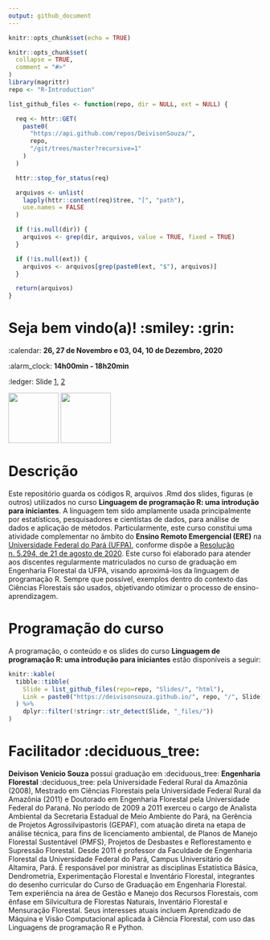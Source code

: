 ```yaml
---
output: github_document
---
```


```r
knitr::opts_chunk$set(echo = TRUE)
```

<!-- README.md is generated from README.Rmd. Please edit that file -->

```r
knitr::opts_chunk$set(
  collapse = TRUE,
  comment = "#>"
)
library(magrittr)
repo <- "R-Introduction"
```

<!-- Emprestei a função list_github_files() da Curso-R (https://github.com/curso-r). Na verdade a ideia por trás desse readme emprestei da Curso-R. Achei excelente!-->

```r
list_github_files <- function(repo, dir = NULL, ext = NULL) {

  req <- httr::GET(
    paste0(
      "https://api.github.com/repos/DeivisonSouza/",
      repo,
      "/git/trees/master?recursive=1"
    )
  )

  httr::stop_for_status(req)

  arquivos <- unlist(
    lapply(httr::content(req)$tree, "[", "path"),
    use.names = FALSE
  )

  if (!is.null(dir)) {
    arquivos <- grep(dir, arquivos, value = TRUE, fixed = TRUE)
  }

  if (!is.null(ext)) {
    arquivos <- arquivos[grep(paste0(ext, "$"), arquivos)]
  }

  return(arquivos)
}
```

# Seja bem vindo(a)! :smiley: :grin:

:calendar: **26, 27 de Novembro e 03, 04, 10 de Dezembro, 2020**

:alarm_clock: **14h00min - 18h20min**

:ledger: Slide [1](https://deivisonsouza.github.io/R-Introduction/Slides/01-Introduction.html),
[2](https://deivisonsouza.github.io/R-Introduction/Slides/02-Objects.html)

<div>
  <img src="Slides/fig/ufpa.png" width="100" align="middle" class="center">
  <img src="Slides/fig/floresta.png" width="100" align="middle" class="center">
<div>

# Descrição

Este repositório guarda os códigos R, arquivos .Rmd dos slides, figuras (e outros) utilizados no curso **Linguagem de programação R: uma introdução para iniciantes**. A linguagem tem sido amplamente usada principalmente por estatísticos, pesquisadores e cientístas de dados, para análise de dados e aplicação de métodos. Particularmente, este curso constitui uma atividade complementar no âmbito do **Ensino Remoto Emergencial (ERE)** na [Universidade Federal do Pará (UFPA)](https://portal.ufpa.br/index.php), conforme dispõe a [Resolução  n. 5.294, de 21 de agosto de 2020](http://sege.ufpa.br/boletim_interno/downloads/resolucoes/consepe/2020/Resolucao_5294_2020_CONSEPE.pdf). Este curso foi elaborado para atender aos discentes regularmente matriculados no curso de graduação em Engenharia Florestal da UFPA, visando aproximá-los da linguagem de programação R. Sempre que possível, exemplos dentro do contexto das Ciências Florestais são usados, objetivando otimizar o processo de ensino-aprendizagem.

# Programação do curso

A programação, o conteúdo e os slides do curso **Linguagem de programação R: uma introdução para iniciantes** estão disponíveis a seguir:

```r
knitr::kable(
  tibble::tibble(
    Slide = list_github_files(repo=repo, "Slides/", "html"),
    Link = paste0("https://deivisonsouza.github.io/", repo, "/", Slide)
  ) %>% 
    dplyr::filter(!stringr::str_detect(Slide, "_files/"))
)

```

# Facilitador :deciduous_tree:

**Deivison Venicio Souza** possui graduação em :deciduous_tree: **Engenharia Florestal** :deciduous_tree: pela Universidade Federal Rural da Amazônia (2008), Mestrado em Ciências Florestais pela Universidade Federal Rural da Amazônia (2011) e Doutorado em Engenharia Florestal pela Universidade Federal do Paraná. No período de 2009 a 2011 exerceu o cargo de Analista Ambiental da Secretaria Estadual de Meio Ambiente do Pará, na Gerência de Projetos Agrossilvipastoris (GEPAF), com atuação direta na etapa de análise técnica, para fins de licenciamento ambiental, de Planos de Manejo Florestal Sustentável (PMFS), Projetos de Desbastes e Reflorestamento e Supressão Florestal. Desde 2011 é professor da Faculdade de Engenharia Florestal da Universidade Federal do Pará, Campus Universitário de Altamira, Pará. É responsável por ministrar as disciplinas Estatística Básica, Dendrometria, Experimentação Florestal e Inventário Florestal, integrantes do desenho curricular do Curso de Graduação em Engenharia Florestal. Tem experiência na área de Gestão e Manejo dos Recursos Florestais, com ênfase em Silvicultura de Florestas Naturais, Inventário Florestal e Mensuração Florestal. Seus interesses atuais incluem Aprendizado de Máquina e Visão Computacional aplicada à Ciência Florestal, com uso das Linguagens de programação R e Python.
